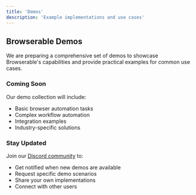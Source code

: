 ```yaml
---
title: 'Demos'
description: 'Example implementations and use cases'
---
```


## Browserable Demos

We are preparing a comprehensive set of demos to showcase Browserable's capabilities and provide practical examples for common use cases.

### Coming Soon

Our demo collection will include:
- Basic browser automation tasks
- Complex workflow automation
- Integration examples
- Industry-specific solutions

### Stay Updated

Join our [Discord community](https://discord.gg/b6s9fXNjeQ) to:
- Get notified when new demos are available
- Request specific demo scenarios
- Share your own implementations
- Connect with other users 